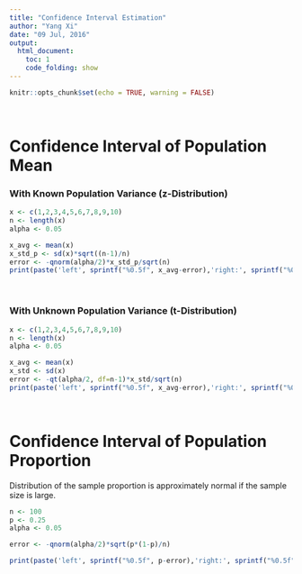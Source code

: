 ```yaml
---
title: "Confidence Interval Estimation"
author: "Yang Xi"
date: "09 Jul, 2016"
output:
  html_document:
    toc: 1
    code_folding: show
---
```


```r
knitr::opts_chunk$set(echo = TRUE, warning = FALSE)
```

<br>

# Confidence Interval of Population Mean
### With Known Population Variance (z-Distribution)
```r
x <- c(1,2,3,4,5,6,7,8,9,10)
n <- length(x)
alpha <- 0.05

x_avg <- mean(x)
x_std_p <- sd(x)*sqrt((n-1)/n)
error <- -qnorm(alpha/2)*x_std_p/sqrt(n)
print(paste('left', sprintf("%0.5f", x_avg-error),'right:', sprintf("%0.5f", x_avg+error)))
```

<br>

### With Unknown Population Variance (t-Distribution)
```r
x <- c(1,2,3,4,5,6,7,8,9,10)
n <- length(x)
alpha <- 0.05

x_avg <- mean(x)
x_std <- sd(x)
error <- -qt(alpha/2, df=n-1)*x_std/sqrt(n)
print(paste('left', sprintf("%0.5f", x_avg-error),'right:', sprintf("%0.5f", x_avg+error)))
```

<br>

# Confidence Interval of Population Proportion
Distribution of the sample proportion is approximately normal if the sample size is large.
```r
n <- 100
p <- 0.25
alpha <- 0.05

error <- -qnorm(alpha/2)*sqrt(p*(1-p)/n)

print(paste('left', sprintf("%0.5f", p-error),'right:', sprintf("%0.5f", p+error)))
```

<br>
